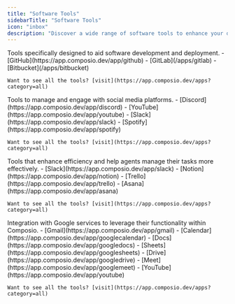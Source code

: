 ```yaml
---
title: "Software Tools"
sidebarTitle: "Software Tools"
icon: "inbox"
description: "Discover a wide range of software tools to enhance your development, social media engagement, productivity, and integration with Google services."
---
```


<AccordionGroup title="Category of application">
  <Accordion title="Devtools">
  Tools specifically designed to aid software development and deployment.
    - [GitHub](https://app.composio.dev/app/github) 
    - [GitLab](/apps/gitlab)
    - [Bitbucket](/apps/bitbucket)

    Want to see all the tools? [visit](https://app.composio.dev/apps?category=all)
  </Accordion>
  <Accordion title="Social">
  Tools to manage and engage with social media platforms.
    - [Discord](https://app.composio.dev/app/discord)
    - [YouTube](https://app.composio.dev/app/youtube)
    - [Slack](https://app.composio.dev/app/slack)
    - [Spotify](https://app.composio.dev/app/spotify)

    Want to see all the tools? [visit](https://app.composio.dev/apps?category=all)
  </Accordion>
  <Accordion title="Productivity">
  Tools that enhance efficiency and help agents manage their tasks more effectively.
    - [Slack](https://app.composio.dev/app/slack)
    - [Notion](https://app.composio.dev/app/notion)
    - [Trello](https://app.composio.dev/app/trello)
    - [Asana](https://app.composio.dev/app/asana)

    Want to see all the tools? [visit](https://app.composio.dev/apps?category=all)
  </Accordion>
  <Accordion title="Google Apps">
  Integration with Google services to leverage their functionality within Composio.
    - [Gmail](https://app.composio.dev/app/gmail)
    - [Calendar](https://app.composio.dev/app/googlecalendar)
    - [Docs](https://app.composio.dev/app/googledocs)
    - [Sheets](https://app.composio.dev/app/googlesheets)
    - [Drive](https://app.composio.dev/app/googledrive)
    - [Meet](https://app.composio.dev/app/googlemeet)
    - [YouTube](https://app.composio.dev/app/youtube)

    Want to see all the tools? [visit](https://app.composio.dev/apps?category=all)
  </Accordion>
</AccordionGroup>